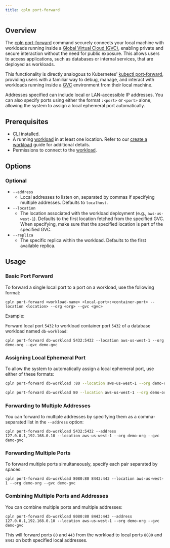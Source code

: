 ```yaml
---
title: cpln port-forward
---
```


## Overview

The [cpln port-forward](/reference/cli#port-forward) command securely connects your local machine with workloads running inside a [Global Virtual Cloud (GVC)](/reference/gvc), enabling private and secure interaction without the need for public exposure. This allows users to access applications, such as databases or internal services, that are deployed as workloads.

This functionality is directly analogous to Kubernetes' [kubectl port-forward](https://kubernetes.io/docs/reference/kubectl/generated/kubectl_port-forward/), providing users with a familiar way to debug, manage, and interact with workloads running inside a [GVC](/reference/gvc) environment from their local machine.

Addresses specified can include local or LAN-accessible IP addresses. You can also specify ports using either the format `:<port>` or `<port>` alone, allowing the system to assign a local ephemeral port automatically.

## Prerequisites

- [CLI](/reference/cli) installed.
- A running [workload](/reference/workload) in at least one location. Refer to our [create a workload](/guides/create-workload) guide for additional details.
- Permissions to connect to the [workload](/reference/workload#permissions).

## Options

### Optional

- `--address`
  - Local addresses to listen on, separated by commas if specifying multiple addresses. Defaults to `localhost`.
- `--location`
  - The location associated with the workload deployment (e.g., `aws-us-west-1`). Defaults to the first location fetched from the specified GVC. When specifying, make sure that the specified location is part of the specified GVC.
- `--replica`
  - The specific replica within the workload. Defaults to the first available replica.

## Usage

### Basic Port Forward

To forward a single local port to a port on a workload, use the following format:

```
cpln port-forward <workload-name> <local-port>:<container-port> --location <location> --org <org> --gvc <gvc>
```

Example:

Forward local port `5432` to workload container port `5432` of a database workload named `db-workload`:

```
cpln port-forward db-workload 5432:5432 --location aws-us-west-1 --org demo-org --gvc demo-gvc
```

### Assigning Local Ephemeral Port

To allow the system to automatically assign a local ephemeral port, use either of these formats:

<CodeGroup>

```bash :80
cpln port-forward db-workload :80 --location aws-us-west-1 --org demo-org --gvc demo-gvc
```

```bash 80
cpln port-forward db-workload 80 --location aws-us-west-1 --org demo-org --gvc demo-gvc
```

</CodeGroup>

### Forwarding to Multiple Addresses

You can forward to multiple addresses by specifying them as a comma-separated list in the `--address` option:

```
cpln port-forward db-workload 5432:5432 --address 127.0.0.1,192.168.0.10 --location aws-us-west-1 --org demo-org --gvc demo-gvc
```

### Forwarding Multiple Ports

To forward multiple ports simultaneously, specify each pair separated by spaces:

```
cpln port-forward db-workload 8080:80 8443:443 --location aws-us-west-1 --org demo-org --gvc demo-gvc
```

### Combining Multiple Ports and Addresses

You can combine multiple ports and multiple addresses:

```
cpln port-forward db-workload 8080:80 8443:443 --address 127.0.0.1,192.168.0.10 --location aws-us-west-1 --org demo-org --gvc demo-gvc
```

This will forward ports `80` and `443` from the workload to local ports `8080` and `8443` on both specified local addresses.
